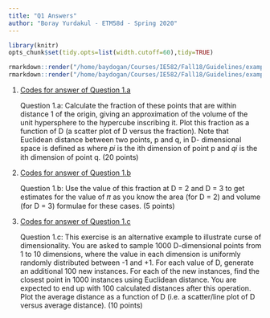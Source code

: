 ```yaml
---
title: "Q1 Answers"
author: "Boray Yurdakul - ETM58d - Spring 2020"
---
```

```r
library(knitr)
opts_chunk$set(tidy.opts=list(width.cutoff=60),tidy=TRUE)
```

```r
rmarkdown::render("/home/baydogan/Courses/IE582/Fall18/Guidelines/example_homework_0.Rmd",output_format="pdf_document")
rmarkdown::render("/home/baydogan/Courses/IE582/Fall18/Guidelines/example_homework_0.Rmd",output_format="html_document")
```

1. [Codes for answer of Question 1.a](https://github.com/ETM-58D/spring20-borayyurdakul/blob/master/files/q1a.rtf)

    Question 1.a: Calculate the fraction of these points that are within distance 1 of the origin, giving an approximation of the volume of the unit hypersphere to the hypercube inscribing it. Plot this fraction as a function of D (a scatter plot of D versus the fraction). Note that Euclidean distance between two points, p and q, in D- dimensional space is defined as where 𝑝𝑖 is the ith dimension of point p and 𝑞𝑖 is the ith dimension of point q. (20 points)
    
2. [Codes for answer of Question 1.b](https://github.com/ETM-58D/spring20-borayyurdakul/blob/master/files/q1b.rtf)

    Question 1.b: Use the value of this fraction at D = 2 and D = 3 to get estimates for the value of 𝜋 as you know the area (for D = 2) and volume (for D = 3) formulae for these cases. (5 points)
    
3. [Codes for answer of Question 1.c](https://github.com/ETM-58D/spring20-borayyurdakul/blob/master/files/q1c.rtf)

    Question 1.c: This exercise is an alternative example to illustrate curse of dimensionality. You are asked to sample 1000 D-dimensional points from 1 to 10 dimensions, where the value in each dimension is uniformly randomly distributed between -1 and +1. For each value of D, generate an additional 100 new instances. For each of the new instances, find the closest point in 1000 instances using Euclidean distance. You are expected to end up with 100 calculated distances after this operation. Plot the average distance as a function of D (i.e. a scatter/line plot of D versus average distance). (10 points)